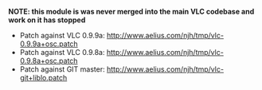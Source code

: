 '''NOTE: this module is was never merged into the main VLC codebase and work on it has stopped'''

* Patch against VLC 0.9.9a: http://www.aelius.com/njh/tmp/vlc-0.9.9a+osc.patch
* Patch against VLC 0.9.8a: http://www.aelius.com/njh/tmp/vlc-0.9.8a+osc.patch
* Patch against GIT master: http://www.aelius.com/njh/tmp/vlc-git+liblo.patch